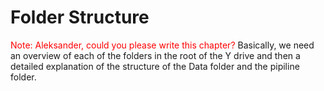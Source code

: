 # Folder Structure
[Note: Aleksander, could you please write this chapter?]{style="color:red"} Basically, we need an overview of each of the folders in the root of the Y drive and then a detailed explanation of the structure of the Data folder and the pipiline folder. 

